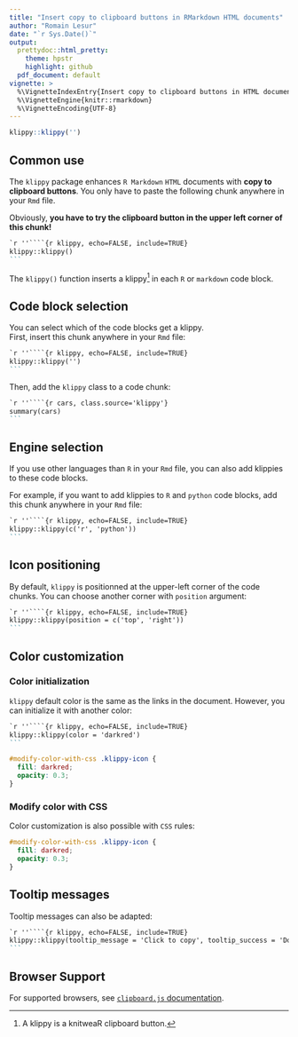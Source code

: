 ```yaml
---
title: "Insert copy to clipboard buttons in RMarkdown HTML documents"
author: "Romain Lesur"
date: "`r Sys.Date()`"
output:
  prettydoc::html_pretty:
    theme: hpstr
    highlight: github
  pdf_document: default
vignette: >
  %\VignetteIndexEntry{Insert copy to clipboard buttons in HTML documents}
  %\VignetteEngine{knitr::rmarkdown}
  %\VignetteEncoding{UTF-8}
---
```


```r
klippy::klippy('')
```

## Common use

The `klippy` package enhances `R Markdown` `HTML` documents with **copy to 
clipboard buttons**. You only have to paste the following chunk anywhere in 
your `Rmd` file.

Obviously, **you have to try the clipboard button in the upper left corner of this chunk!**

````{#ex .markdown .klippy}
`r ''````{r klippy, echo=FALSE, include=TRUE}
klippy::klippy()
```
````

The `klippy()` function inserts a klippy[^1] in each `R` or `markdown` code block.

## Code block selection

You can select which of the code blocks get a klippy.  
First, insert this chunk anywhere in your `Rmd` file:

````{#code-block-ex .markdown .klippy}
`r ''````{r klippy, echo=FALSE, include=TRUE}
klippy::klippy('')
```
````

Then, add the `klippy` class to a code chunk:

````.markdown
`r ''````{r cars, class.source='klippy'}
summary(cars)
```
````

## Engine selection

If you use other languages than `R` in your `Rmd` file, you can also add klippies 
to these code blocks.

For example, if you want to add klippies to `R` and `python` code blocks, add this 
chunk anywhere in your `Rmd` file:
````.markdown
`r ''````{r klippy, echo=FALSE, include=TRUE}
klippy::klippy(c('r', 'python'))
```
````

## Icon positioning

By default, `klippy` is positionned at the upper-left corner of the code chunks.
You can choose another corner with `position` argument:
````.markdown
`r ''````{r klippy, echo=FALSE, include=TRUE}
klippy::klippy(position = c('top', 'right'))
```
````

## Color customization

### Color initialization

`klippy` default color is the same as the links in the document. However, you 
can initialize it with another color:
````.markdown
`r ''````{r klippy, echo=FALSE, include=TRUE}
klippy::klippy(color = 'darkred')
```
````

```css
#modify-color-with-css .klippy-icon {
  fill: darkred;
  opacity: 0.3;
}
```

### Modify color with CSS

Color customization is also possible with `CSS` rules:

```.css
#modify-color-with-css .klippy-icon {
  fill: darkred;
  opacity: 0.3;
}
```

## Tooltip messages

Tooltip messages can also be adapted:
````.markdown
`r ''````{r klippy, echo=FALSE, include=TRUE}
klippy::klippy(tooltip_message = 'Click to copy', tooltip_success = 'Done')
```
````

## Browser Support

For supported browsers, see [`clipboard.js` documentation](https://clipboardjs.com/#browser-support).


[^1]: A klippy is a knitweaR clipboard button.
